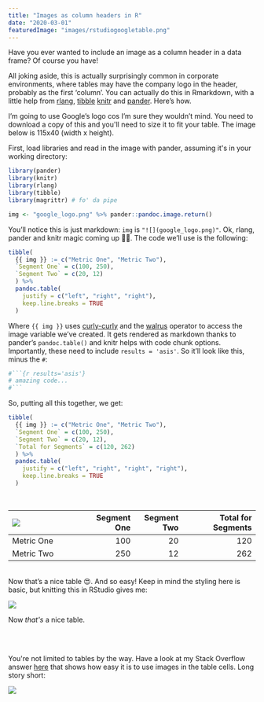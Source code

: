 ```yaml
---
title: "Images as column headers in R"
date: "2020-03-01"
featuredImage: "images/rstudiogoogletable.png"
---
```


Have you ever wanted to include an image as a column header in a data frame? Of course you have!

All joking aside, this is actually surprisingly common in corporate environments, where tables may have the company logo in the header, probably as the first ‘column’. You can actually do this in Rmarkdown, with a little help from [rlang](https://rlang.r-lib.org/), [tibble](https://tibble.tidyverse.org/) [knitr](https://yihui.org/knitr/) and [pander](https://www.r-project.org/nosvn/pandoc/pander.html). Here’s how.

I’m going to use Google’s logo cos I’m sure they wouldn’t mind. You need to download a copy of this and you'll need to size it to fit your table. The image below is 115x40 (width x height).

First, load libraries and read in the image with pander, assuming it's in your working directory:

```r
library(pander)
library(knitr)
library(rlang)
library(tibble)
library(magrittr) # fo' da pipe

img <- "google_logo.png" %>% pander::pandoc.image.return()
```

You’ll notice this is just markdown: `img` is `"![](google_logo.png)"`. Ok, rlang, pander and knitr magic coming up 🧙‍♀️. The code we’ll use is the following:

```r
tibble(
  {{ img }} := c("Metric One", "Metric Two"),
  `Segment One` = c(100, 250),
  `Segment Two` = c(20, 12)
  ) %>%
  pandoc.table(
    justify = c("left", "right", "right"),
    keep.line.breaks = TRUE
  )
```

Where `{{ img }}` uses [curly-curly](https://www.tidyverse.org/blog/2019/06/rlang-0-4-0/) and the [walrus](https://rlang.r-lib.org/reference/quasiquotation.html#forcing-names) operator to access the image variable we’ve created. It gets rendered as markdown thanks to pander’s `pandoc.table()` and knitr helps with code chunk options. Importantly, these need to include `results = 'asis'`. So it’ll look like this, minus the `#`:

````bash
#```{r results='asis'}
# amazing code...
#```
````

So, putting all this together, we get:

```r
tibble(
  {{ img }} := c("Metric One", "Metric Two"),
  `Segment One` = c(100, 250),
  `Segment Two` = c(20, 12),
  `Total for Segments` = c(120, 262)
  ) %>%
  pandoc.table(
    justify = c("left", "right", "right", "right"),
    keep.line.breaks = TRUE
  )
```

<br />
<table>
  <colgroup>
    <col style="width: 31%" />
    <col style="width: 19%" />
    <col style="width: 19%" />
    <col style="width: 29%" />
  </colgroup>
  <thead>
    <tr class="header">
      <th style="text-align: left;">
        <img src="images/google_logo.png" />
      </th>
      <th style="text-align: right;">Segment One</th>
      <th style="text-align: right;">Segment Two</th>
      <th style="text-align: right;">Total for Segments</th>
    </tr>
  </thead>
  <tbody>
    <tr class="odd">
      <td style="text-align: left;">Metric One</td>
      <td style="text-align: right;">100</td>
      <td style="text-align: right;">20</td>
      <td style="text-align: right;">120</td>
    </tr>
    <tr class="even">
      <td style="text-align: left;">Metric Two</td>
      <td style="text-align: right;">250</td>
      <td style="text-align: right;">12</td>
      <td style="text-align: right;">262</td>
    </tr>
  </tbody>
</table>
<br />
Now that’s a nice table 😍. And so easy! Keep in mind the styling here is basic, but knitting this in RStudio gives me:

![](images/rstudiogoogletable.png)

Now _that's_ a nice table.

<br />
<br />

You're not limited to tables by the way. Have a look at my Stack Overflow answer [here](https://stackoverflow.com/questions/50108763/how-to-insert-images-into-table-in-r-markdown/58977352#58977352) that shows how easy it is to use images in the table cells. Long story short:

![](images/so_table.png)
